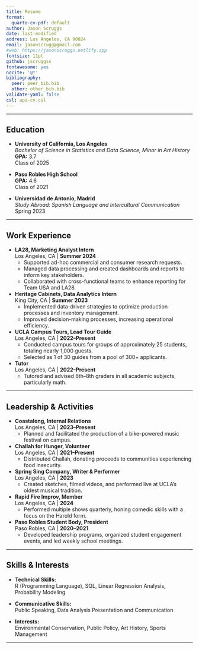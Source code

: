 ```yaml
---
title: Resume
format:
  quarto-cv-pdf: default
author: Jason Scruggs
date: last-modified
address: Los Angeles, CA 90024
email: jasonscrugg@gmail.com
#web: https://jasonscruggs.netlify.app
fontsize: 11pt
github: jscruggss
fontawesome: yes
nocite: '@*'
bibliography: 
  peer: peer_bib.bib
  other: other_bib.bib
validate-yaml: false
csl: apa-cv.csl
---
```



---

## **Education**

- **University of California, Los Angeles**  
  _Bachelor of Science in Statistics and Data Science, Minor in Art History_  
  **GPA:** 3.7  
  Class of 2025  

- **Paso Robles High School**  
  **GPA:** 4.6  
  Class of 2021  

- **Universidad de Antonio, Madrid**  
  _Study Abroad: Spanish Language and Intercultural Communication_  
  Spring 2023  

---

## **Work Experience**

- **LA28, Marketing Analyst Intern**  
  Los Angeles, CA | **Summer 2024**  
  - Supported ad-hoc commercial and consumer research requests.  
  - Managed data processing and created dashboards and reports to inform key stakeholders.  
  - Collaborated with cross-functional teams to enhance reporting for Team USA and LA28.  

- **Heritage Cabinets, Data Analytics Intern**  
  King City, CA | **Summer 2023**  
  - Implemented data-driven strategies to optimize production processes and inventory management.  
  - Improved decision-making processes, increasing operational efficiency.  

- **UCLA Campus Tours, Lead Tour Guide**  
  Los Angeles, CA | **2022–Present**  
  - Conducted campus tours for groups of approximately 25 students, totaling nearly 1,000 guests.  
  - Selected as 1 of 30 guides from a pool of 300+ applicants.  

- **Tutor**  
  Los Angeles, CA | **2022–Present**  
  - Tutored and advised 6th–8th graders in all academic subjects, particularly math.  

---

## **Leadership & Activities**

- **Coastalong, Internal Relations**  
  Los Angeles, CA | **2023–Present**  
  - Planned and facilitated the production of a bike-powered music festival on campus.  

- **Challah for Hunger, Volunteer**  
  Los Angeles, CA | **2021–Present**  
  - Distributed Challah, donating proceeds to communities experiencing food insecurity.  

- **Spring Sing Company, Writer & Performer**  
  Los Angeles, CA | **2023**  
  - Created sketches, filmed videos, and performed live at UCLA’s oldest musical tradition.  

- **Rapid Fire Improv, Member**  
  Los Angeles, CA | **2024**  
  - Performed multiple shows quarterly, honing comedic skills with a focus on the Harold form.  

- **Paso Robles Student Body, President**  
  Paso Robles, CA | **2020–2021**  
  - Developed leadership programs, organized student engagement events, and led weekly school meetings.  

---

## **Skills & Interests**

- **Technical Skills:**  
  R (Programming Language), SQL, Linear Regression Analysis, Probability Modeling  

- **Communicative Skills:**  
  Public Speaking, Data Analysis Presentation and Communication  

- **Interests:**  
  Environmental Conservation, Public Policy, Art History, Sports Management  

---
